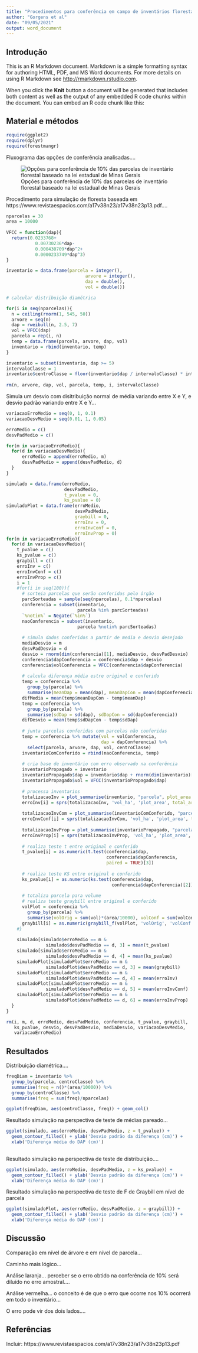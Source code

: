 ```yaml
---
title: "Procedimentos para conferência em campo de inventários florestais"
author: "Gorgens et al"
date: "09/05/2021"
output: word_document
---
```


## Introdução

This is an R Markdown document. Markdown is a simple formatting syntax for authoring HTML, PDF, and MS Word documents. For more details on using R Markdown see <http://rmarkdown.rstudio.com>.

When you click the **Knit** button a document will be generated that includes both content as well as the output of any embedded R code chunks within the document. You can embed an R code chunk like this:

## Material e métodos

```r

require(ggplot2)
require(dplyr)
require(forestmangr)

```

Fluxograma das opções de conferência analisadas....

![Opções para conferência de 10% das parcelas de inventário florestal baseado na lei estadual de Minas Gerais](./img/fluxograma.png)

Procedimento para simulação de floresta baseada em https://www.revistaespacios.com/a17v38n23/a17v38n23p13.pdf....

```r
nparcelas = 30                                                                  # número de parcelas na simulação
area = 10000                                                                    # área da parcela em metros quadrados 
  
VFCC = function(dap){                                                           # modelo para estimar o volume
  return(0.0233768+
           0.00730236*dap-
           0.000430709*dap^2+
           0.0000233749*dap^3)
}

inventario = data.frame(parcela = integer(),
                              arvore = integer(),
                              dap = double(),
                              vol = double())

# calcular distribuição diamétrica

for(i in seq(nparcelas)){                                                       # gera parcelas aleatórias
  n = ceiling(rnorm(1, 545, 50))
  arvore = seq(n)
  dap = rweibull(n, 2.5, 7)
  vol = VFCC(dap)
  parcela = rep(i, n)
  temp = data.frame(parcela, arvore, dap, vol)
  inventario = rbind(inventario, temp)
}

inventario = subset(inventario, dap >= 5)
intervaloClasse = 1
inventario$centroClasse = floor(inventario$dap / intervaloClasse) * intervaloClasse + (intervaloClasse/2)
                                                                                           
rm(n, arvore, dap, vol, parcela, temp, i, intervaloClasse)
```

Simula um desvio com disitribuição normal de média variando entre X e Y, e desvio padrão variando entre X e Y...

```r
variacaoErroMedio = seq(0, 1, 0.1)
variacaoDesvMedio = seq(0.01, 1, 0.05)

erroMedio = c()
desvPadMedio = c()

for(m in variacaoErroMedio){
  for(d in variacaoDesvMedio){
      erroMedio = append(erroMedio, m)
      desvPadMedio = append(desvPadMedio, d)
  }
}

simulado = data.frame(erroMedio,
                      desvPadMedio,
                      t_pvalue = 0,
                      ks_pvalue = 0)
simuladoPlot = data.frame(erroMedio,
                          desvPadMedio,
                          graybill = 0,
                          erroInv = 0,
                          erroInvConf = 0,
                          erroInvProp = 0)
for(m in variacaoErroMedio){
  for(d in variacaoDesvMedio){
    t_pvalue = c()
    ks_pvalue = c()
    graybill = c()
    erroInv = c()
    erroInvConf = c()
    erroInvProp = c()
    i = 1
    #for(i in seq(100)){
      # sorteia parcelas que serão conferidas pelo órgão
      parcSorteadas = sample(seq(nparcelas), 0.1*nparcelas)
      conferencia = subset(inventario, 
                           parcela %in% parcSorteadas)
      `%notin%` = Negate(`%in%`)
      naoConferencia = subset(inventario, 
                           parcela %notin% parcSorteadas)
      
      # simula dados conferidos a partir de media e desvio desejado
      mediaDesvio = m
      desvPadDesvio = d
      desvio = rnorm(dim(conferencia)[1], mediaDesvio, desvPadDesvio)           # gera desvio aleatório
      conferencia$dapConferencia = conferencia$dap + desvio
      conferencia$volConferencia = VFCC(conferencia$dapConferencia)
      
      # calcula diferença média estre original e conferido
      temp = conferencia %>% 
        group_by(parcela) %>%
        summarise(meanDap = mean(dap), meanDapCon = mean(dapConferencia))
      difMedia = mean(temp$meanDapCon - temp$meanDap)
      temp = conferencia %>% 
        group_by(parcela) %>%
        summarise(sdDap = sd(dap), sdDapCon = sd(dapConferencia))
      difDesvio = mean(temp$sdDapCon - temp$sdDap)
      
      # junta parcelas conferidas com parcelas não conferidas
      temp = conferencia %>% mutate(vol = volConferencia,
                                    dap = dapConferencia) %>%
        select(parcela, arvore, dap, vol, centroClasse)
      inventarioComConferido = rbind(naoConferencia, temp)
      
      # cria base de inventário com erro observado na conferência
      inventarioPropagado = inventario
      inventarioPropagado$dap = inventario$dap + rnorm(dim(inventario)[1], difMedia, difDesvio)
      inventarioPropagado$vol = VFCC(inventarioPropagado$dap)
      
      # processa inventarios
      totalizacaoInv = plot_summarise(inventario, "parcela", plot_area = area, dbh = "dap", vwb = 'vol')
      erroInv[i] = sprs(totalizacaoInv, 'vol_ha', 'plot_area', total_area = 1)[12,2]
      
      totalizacaoInvCom = plot_summarise(inventarioComConferido, "parcela", plot_area = area, dbh = "dap", vwb = 'vol')
      erroInvConf[i] = sprs(totalizacaoInvCom, 'vol_ha', 'plot_area', total_area = 1)[12,2]
      
      totalizacaoInvProp = plot_summarise(inventarioPropagado, "parcela", plot_area = area, dbh = "dap", vwb = 'vol')
      erroInvProp[i] = sprs(totalizacaoInvProp, 'vol_ha', 'plot_area', total_area = 1)[12,2]
      
      # realiza teste t entre original e conferido
      t_pvalue[i] = as.numeric(t.test(conferencia$dap, 
                                      conferencia$dapConferencia, 
                                      paired = TRUE)[3])
      
      # realiza teste KS entre original e conferido
      ks_pvalue[i] = as.numeric(ks.test(conferencia$dap, 
                                        conferencia$dapConferencia)[2])
      
      # totaliza parcela para volume
      # realiza teste graybill entre original e conferido
      volPlot = conferencia %>% 
        group_by(parcela) %>%
        summarise(volOrig = sum(vol)*(area/10000), volConf = sum(volConferencia)*(area/10000))
      graybill[i] = as.numeric(graybill_f(volPlot, 'volOrig', 'volConf')[3])
    #}
    
    simulado[simulado$erroMedio == m & 
               simulado$desvPadMedio == d, 3] = mean(t_pvalue)
    simulado[simulado$erroMedio == m & 
               simulado$desvPadMedio == d, 4] = mean(ks_pvalue)
    simuladoPlot[simuladoPlot$erroMedio == m & 
               simuladoPlot$desvPadMedio == d, 3] = mean(graybill)
    simuladoPlot[simuladoPlot$erroMedio == m & 
               simuladoPlot$desvPadMedio == d, 4] = mean(erroInv)
    simuladoPlot[simuladoPlot$erroMedio == m & 
               simuladoPlot$desvPadMedio == d, 5] = mean(erroInvConf)
    simuladoPlot[simuladoPlot$erroMedio == m & 
               simuladoPlot$desvPadMedio == d, 6] = mean(erroInvProp)
  }
}

rm(i, m, d, erroMedio, desvPadMedio, conferencia, t_pvalue, graybill,
   ks_pvalue, desvio, desvPadDesvio, mediaDesvio, variacaoDesvMedio,
   variacaoErroMedio)
```

## Resultados

Distribuição diamétrica....

```r

freqDiam = inventario %>% 
  group_by(parcela, centroClasse) %>%
  summarise(freq = n()*(area/10000)) %>%
  group_by(centroClasse) %>%
  summarise(freq = sum(freq)/nparcelas)

ggplot(freqDiam, aes(centroClasse, freq)) + geom_col()
```

Resultado simulação na perspectiva de teste de médias pareado...

```r
ggplot(simulado, aes(erroMedio, desvPadMedio, z = t_pvalue)) + 
  geom_contour_filled() + ylab('Desvio padrão da diferença (cm)') +
  xlab('Diferença média do DAP (cm)')
  
```

Resultado simulação na perspectiva de teste de distribuição....

```r
ggplot(simulado, aes(erroMedio, desvPadMedio, z = ks_pvalue)) + 
  geom_contour_filled() + ylab('Desvio padrão da diferença (cm)') +
  xlab('Diferença média do DAP (cm)')
```

Resultado simulação na perspectiva de teste de F de Graybill em nível de parcela

```r
ggplot(simuladoPlot, aes(erroMedio, desvPadMedio, z = graybill)) + 
  geom_contour_filled() + ylab('Desvio padrão da diferença (cm)') +
  xlab('Diferença média do DAP (cm)')
```


## Discussão

Comparação em nível de árvore e em nível de parcela...

Caminho mais lógico...

Análise laranja... perceber se o erro obtido na conferência de 10% será diluído no erro amostral....

Análise vermelha... o conceito é de que o erro que ocorre nos 10% ocorrerá em todo o inventário...

O erro pode vir dos dois lados....

## Referências

Incluir: https://www.revistaespacios.com/a17v38n23/a17v38n23p13.pdf
